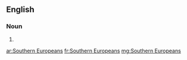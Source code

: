 ==English==

===Noun===
{{head|en|plural|head=[[southern|Southern]] [[Europeans]]}}

# {{plural of|Southern European|lang=en|nocat=1}}

[[ar:Southern Europeans]]
[[fr:Southern Europeans]]
[[mg:Southern Europeans]]